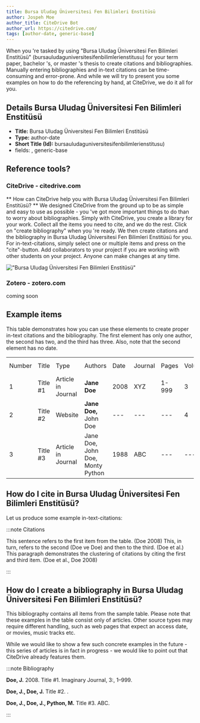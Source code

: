 ```yaml
---
title: Bursa Uludag Üniversitesi Fen Bilimleri Enstitüsü
author: Jospeh Moe
author_title: CiteDrive Bot
author_url: https://citedrive.com/
tags: [author-date, generic-base]
---
```


When you 're tasked by using "Bursa Uludag Üniversitesi Fen Bilimleri Enstitüsü" (bursauludaguniversitesifenbilimlerienstitusu) for your term paper, bachelor 's, or master 's thesis to create citations and bibliographies.
Manually entering bibliographies and in-text citations can be time-consuming and error-prone. And while we will try to present you some examples on how to do the referencing by hand, at CiteDrive, we do it all for you.

## Details  Bursa Uludag Üniversitesi Fen Bilimleri Enstitüsü
* **Title:** Bursa Uludag Üniversitesi Fen Bilimleri Enstitüsü
* **Type:** author-date
* **Short Title (Id):** bursauludaguniversitesifenbilimlerienstitusu)
* fields: , generic-base

## Reference tools?
### CiteDrive - citedrive.com
** How can CiteDrive help you with Bursa Uludag Üniversitesi Fen Bilimleri Enstitüsü? **
We designed CiteDrive from the ground up to be as simple and easy to use as possible - you 've got more important things to do than to worry about bibliographies. Simply with CiteDrive, you create a library for your work. Collect all the items you need to cite, and we do the rest. Click on "create bibliography" when you 're ready. We then create citations and the bibliography in Bursa Uludag Üniversitesi Fen Bilimleri Enstitüsü for you. For in-text-citations, simply select one or multiple items and press on the "cite"-button. Add collaborators to your project if you are working with other students on your project. Anyone can make changes at any time.


!["Bursa Uludag Üniversitesi Fen Bilimleri Enstitüsü"](images/bursa-uludag-universitesi-fen-bilimleri-enstitusu.svg "Choose Bursa Uludag Üniversitesi Fen Bilimleri Enstitüsü in the CiteDrive App")

### Zotero - zotero.com

coming soon

## Example items

This table demonstrates how you can use these elements to create proper in-text citations and the bibliography. The first element has only one author, the second has two, and the third has three. Also, note that the second element has no date.


<table>
  <tr>
   <td>Number
   </td>
   <td>Title
   </td>
   <td>Type
   </td>
   <td>Authors
   </td>
   <td>Date
   </td>
   <td>Journal
   </td>
   <td>Pages
   </td>
   <td>Volume
   </td>
   <td>Issue
   </td>
   <td>Access Date
   </td>
  </tr>
  <tr>
   <td>1
   </td>
   <td>Title #1
   </td>
   <td>Article in Journal
   </td>
   <td><strong>Jane Doe</strong>
   </td>
   <td>2008
   </td>
   <td>XYZ
   </td>
   <td>1-999
   </td>
   <td>3
   </td>
   <td>2
   </td>
   <td>--
   </td>
  </tr>
  <tr>
   <td>
2
   </td>
   <td>Title #2
   </td>
   <td>Website
   </td>
   <td><strong>Jane Doe, </strong>John Doe
   </td>
   <td>---
   </td>
   <td>---
   </td>
   <td>---
   </td>
   <td>4
   </td>
   <td>---
   </td>
   <td>2020-05-01
   </td>
  </tr>
  <tr>
   <td>3
   </td>
   <td>Title #3
   </td>
   <td>Article in Journal
   </td>
   <td>Jane Doe, John Doe, Monty Python
   </td>
   <td>1988
   </td>
   <td>ABC
   </td>
   <td>---
   </td>
   <td>---
   </td>
   <td>16
   </td>
   <td>---
   </td>
  </tr>
</table>



## How do I cite in  Bursa Uludag Üniversitesi Fen Bilimleri Enstitüsü?

Let us produce some example in-text-citations:

:::note Citations


This sentence refers to the first item from the table. (Doe 2008) This, in turn, refers to the second (Doe ve Doe)
and then to the third.  (Doe et al.)
This paragraph demonstrates the clustering of citations by citing the first and third item. (Doe et al., Doe 2008)

:::

## How do I create a bibliography in Bursa Uludag Üniversitesi Fen Bilimleri Enstitüsü?

This bibliography contains all items from the sample table. Please note that these examples in the table consist only of articles. Other source types may require different handling, such as web pages that expect an access date, or movies, music tracks etc.

While we would like to show a few such concrete examples in the future - this series of articles is in fact in progress - we would like to point out that CiteDrive already features them.

:::note Bibliography

<b>Doe, J.</b>  2008. Title #1. Imaginary Journal, 3:, 1–999.

<b>Doe, J., Doe, J.</b> Title #2. .

<b>Doe, J., Doe, J., Python, M.</b> Title #3. ABC.



:::


        